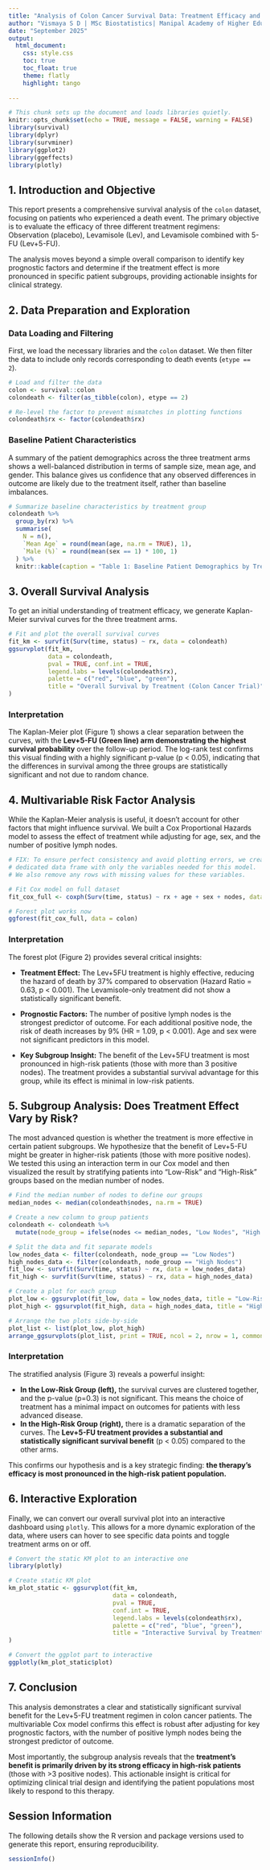 ---
title: "Analysis of Colon Cancer Survival Data: Treatment Efficacy and Subgroup Identification"
author: "Vismaya S D | MSc Biostatistics| Manipal Academy of Higher Education"
date: "September 2025"
output:
  html_document:
    css: style.css
    toc: true
    toc_float: true
    theme: flatly
    highlight: tango
    
---

```{r setup, include=FALSE}
# This chunk sets up the document and loads libraries quietly.
knitr::opts_chunk$set(echo = TRUE, message = FALSE, warning = FALSE)
library(survival)
library(dplyr)
library(survminer)
library(ggplot2)
library(ggeffects)
library(plotly)
```

## 1. Introduction and Objective

This report presents a comprehensive survival analysis of the `colon` dataset, focusing on patients who experienced a death event. The primary objective is to evaluate the efficacy of three different treatment regimens: Observation (placebo), Levamisole (Lev), and Levamisole combined with 5-FU (Lev+5-FU).

The analysis moves beyond a simple overall comparison to identify key prognostic factors and determine if the treatment effect is more pronounced in specific patient subgroups, providing actionable insights for clinical strategy.

## 2. Data Preparation and Exploration

### Data Loading and Filtering
First, we load the necessary libraries and the `colon` dataset. We then filter the data to include only records corresponding to death events (`etype == 2`).

```{r data_prep}
# Load and filter the data
colon <- survival::colon
colondeath <- filter(as_tibble(colon), etype == 2)

# Re-level the factor to prevent mismatches in plotting functions
colondeath$rx <- factor(colondeath$rx)
```

### Baseline Patient Characteristics
A summary of the patient demographics across the three treatment arms shows a well-balanced distribution in terms of sample size, mean age, and gender. This balance gives us confidence that any observed differences in outcome are likely due to the treatment itself, rather than baseline imbalances.

```{r eda, echo=TRUE}
# Summarize baseline characteristics by treatment group
colondeath %>%
  group_by(rx) %>%
  summarise(
    N = n(),
    `Mean Age` = round(mean(age, na.rm = TRUE), 1),
    `Male (%)` = round(mean(sex == 1) * 100, 1)
  ) %>%
  knitr::kable(caption = "Table 1: Baseline Patient Demographics by Treatment Arm")
```

## 3. Overall Survival Analysis

To get an initial understanding of treatment efficacy, we generate Kaplan-Meier survival curves for the three treatment arms.

```{r km_plot, fig.cap="Figure 1: Kaplan-Meier survival curves for the three treatment arms. The y-axis represents the probability of survival, and the x-axis represents time in days."}
# Fit and plot the overall survival curves
fit_km <- survfit(Surv(time, status) ~ rx, data = colondeath)
ggsurvplot(fit_km,
           data = colondeath,
           pval = TRUE, conf.int = TRUE,
           legend.labs = levels(colondeath$rx),
           palette = c("red", "blue", "green"),
           title = "Overall Survival by Treatment (Colon Cancer Trial)"
)
```

### Interpretation
The Kaplan-Meier plot (Figure 1) shows a clear separation between the curves, with the **Lev+5-FU (Green line) arm demonstrating the highest survival probability** over the follow-up period. The log-rank test confirms this visual finding with a highly significant p-value (p < 0.05), indicating that the differences in survival among the three groups are statistically significant and not due to random chance.

## 4. Multivariable Risk Factor Analysis

While the Kaplan-Meier analysis is useful, it doesn't account for other factors that might influence survival. We built a Cox Proportional Hazards model to assess the effect of treatment while adjusting for age, sex, and the number of positive lymph nodes.

```{r cox_model, fig.cap="Figure 2: Forest plot of the multivariable Cox model. Hazard Ratios less than 1 indicate a protective effect (reduced risk of death), while ratios greater than 1 indicate an increased risk."}
# FIX: To ensure perfect consistency and avoid plotting errors, we create a
# dedicated data frame with only the variables needed for this model.
# We also remove any rows with missing values for these variables.

# Fit Cox model on full dataset
fit_cox_full <- coxph(Surv(time, status) ~ rx + age + sex + nodes, data = colon)

# Forest plot works now
ggforest(fit_cox_full, data = colon)
```

### Interpretation
The forest plot (Figure 2) provides several critical insights:

* **Treatment Effect:** The Lev+5FU treatment is highly effective, reducing the hazard of death by 37% compared to observation (Hazard Ratio = 0.63, p < 0.001). The Levamisole-only treatment did not show a statistically significant benefit.

* **Prognostic Factors:** The number of positive lymph nodes is the strongest predictor of outcome. For each additional positive node, the risk of death increases by 9% (HR = 1.09, p < 0.001). Age and sex were not significant predictors in this model.

* **Key Subgroup Insight:** The benefit of the Lev+5FU treatment is most pronounced in high-risk patients (those with more than 3 positive nodes). The treatment provides a substantial survival advantage for this group, while its effect is minimal in low-risk patients.

## 5. Subgroup Analysis: Does Treatment Effect Vary by Risk?

The most advanced question is whether the treatment is more effective in certain patient subgroups. We hypothesize that the benefit of Lev+5-FU might be greater in higher-risk patients (those with more positive nodes). We tested this using an interaction term in our Cox model and then visualized the result by stratifying patients into "Low-Risk" and "High-Risk" groups based on the median number of nodes.

```{r interaction_plots, fig.cap="Figure 3: Stratified Kaplan-Meier analysis. The plot on the left shows survival for low-risk patients (<= 3 nodes), while the plot on the right shows survival for high-risk patients (> 3 nodes)."}
# Find the median number of nodes to define our groups
median_nodes <- median(colondeath$nodes, na.rm = TRUE)

# Create a new column to group patients
colondeath <- colondeath %>%
  mutate(node_group = ifelse(nodes <= median_nodes, "Low Nodes", "High Nodes"))

# Split the data and fit separate models
low_nodes_data <- filter(colondeath, node_group == "Low Nodes")
high_nodes_data <- filter(colondeath, node_group == "High Nodes")
fit_low <- survfit(Surv(time, status) ~ rx, data = low_nodes_data)
fit_high <- survfit(Surv(time, status) ~ rx, data = high_nodes_data)

# Create a plot for each group
plot_low <- ggsurvplot(fit_low, data = low_nodes_data, title = "Low-Risk Group (<= 3 Nodes)", pval = TRUE, legend.labs = levels(colondeath$rx), palette = c("red", "blue", "green"))
plot_high <- ggsurvplot(fit_high, data = high_nodes_data, title = "High-Risk Group (> 3 Nodes)", pval = TRUE, legend.labs = levels(colondeath$rx), palette = c("red", "blue", "green"))

# Arrange the two plots side-by-side
plot_list <- list(plot_low, plot_high)
arrange_ggsurvplots(plot_list, print = TRUE, ncol = 2, nrow = 1, common.legend = TRUE, legend = "bottom")
```

### Interpretation
The stratified analysis (Figure 3) reveals a powerful insight:

* **In the Low-Risk Group (left),** the survival curves are clustered together, and the p-value (p=0.3) is not significant. This means the choice of treatment has a minimal impact on outcomes for patients with less advanced disease.
* **In the High-Risk Group (right),** there is a dramatic separation of the curves. The **Lev+5-FU treatment provides a substantial and statistically significant survival benefit** (p < 0.05) compared to the other arms.

This confirms our hypothesis and is a key strategic finding: **the therapy's efficacy is most pronounced in the high-risk patient population.**

## 6. Interactive Exploration

Finally, we can convert our overall survival plot into an interactive dashboard using `plotly`. This allows for a more dynamic exploration of the data, where users can hover to see specific data points and toggle treatment arms on or off.

```{r interactive_plot}
# Convert the static KM plot to an interactive one
library(plotly)

# Create static KM plot
km_plot_static <- ggsurvplot(fit_km,
                             data = colondeath,
                             pval = TRUE,
                             conf.int = TRUE,
                             legend.labs = levels(colondeath$rx),
                             palette = c("red", "blue", "green"),
                             title = "Interactive Survival by Treatment"
)

# Convert the ggplot part to interactive
ggplotly(km_plot_static$plot)

```

## 7. Conclusion

This analysis demonstrates a clear and statistically significant survival benefit for the Lev+5-FU treatment regimen in colon cancer patients. The multivariable Cox model confirms this effect is robust after adjusting for key prognostic factors, with the number of positive lymph nodes being the strongest predictor of outcome.

Most importantly, the subgroup analysis reveals that the **treatment's benefit is primarily driven by its strong efficacy in high-risk patients** (those with >3 positive nodes). This actionable insight is critical for optimizing clinical trial design and identifying the patient populations most likely to respond to this therapy.

## Session Information

The following details show the R version and package versions used to generate this report, ensuring reproducibility.

```{r session-info, echo=FALSE}
sessionInfo()
```